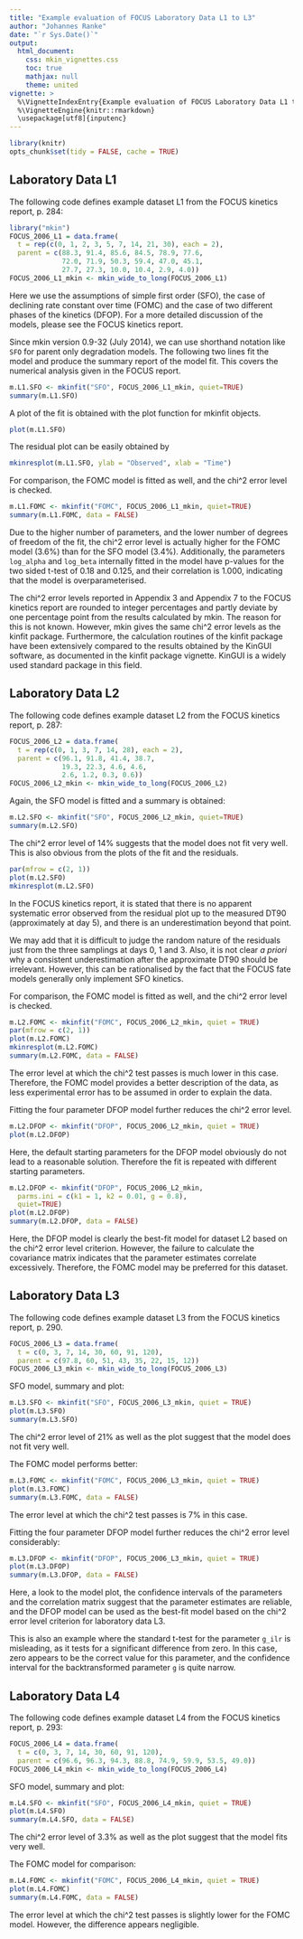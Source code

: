 ---
title: "Example evaluation of FOCUS Laboratory Data L1 to L3"
author: "Johannes Ranke"
date: "`r Sys.Date()`"
output:
  html_document:
    css: mkin_vignettes.css
    toc: true
    mathjax: null
    theme: united
vignette: >
  %\VignetteIndexEntry{Example evaluation of FOCUS Laboratory Data L1 to L3}
  %\VignetteEngine{knitr::rmarkdown}
  \usepackage[utf8]{inputenc}
---

```{r, include = FALSE}
library(knitr)
opts_chunk$set(tidy = FALSE, cache = TRUE)
```

## Laboratory Data L1

The following code defines example dataset L1 from the FOCUS kinetics
report, p. 284:

```{r}
library("mkin")
FOCUS_2006_L1 = data.frame(
  t = rep(c(0, 1, 2, 3, 5, 7, 14, 21, 30), each = 2),
  parent = c(88.3, 91.4, 85.6, 84.5, 78.9, 77.6, 
             72.0, 71.9, 50.3, 59.4, 47.0, 45.1,
             27.7, 27.3, 10.0, 10.4, 2.9, 4.0))
FOCUS_2006_L1_mkin <- mkin_wide_to_long(FOCUS_2006_L1)
```

Here we use the assumptions of simple first order (SFO), the case of declining
rate constant over time (FOMC) and the case of two different phases of the
kinetics (DFOP). For a more detailed discussion of the models, please see the
FOCUS kinetics report.

Since mkin version 0.9-32 (July 2014), we can use shorthand notation like `SFO`
for parent only degradation models. The following two lines fit the model and
produce the summary report of the model fit. This covers the numerical analysis
given in the FOCUS report. 

```{r}
m.L1.SFO <- mkinfit("SFO", FOCUS_2006_L1_mkin, quiet=TRUE)
summary(m.L1.SFO)
```

A plot of the fit is obtained with the plot function for mkinfit objects.

```{r fig.width=7, fig.height = 5}
plot(m.L1.SFO)
```
The residual plot can be easily obtained by

```{r fig.width=7, fig.height = 5}
mkinresplot(m.L1.SFO, ylab = "Observed", xlab = "Time")
```

For comparison, the FOMC model is fitted as well, and the chi^2 error level
is checked.

```{r}
m.L1.FOMC <- mkinfit("FOMC", FOCUS_2006_L1_mkin, quiet=TRUE)
summary(m.L1.FOMC, data = FALSE)
```

Due to the higher number of parameters, and the lower number of degrees of
freedom of the fit, the chi^2 error level is actually higher for the FOMC
model (3.6%) than for the SFO model (3.4%). Additionally, the parameters
`log_alpha` and `log_beta` internally fitted in the model have p-values for the two
sided t-test of 0.18 and 0.125, and their correlation is 1.000, indicating that
the model is overparameterised. 

The chi^2 error levels reported in Appendix 3 and Appendix 7 to the FOCUS
kinetics report are rounded to integer percentages and partly deviate by one
percentage point from the results calculated by mkin. The reason for
this is not known. However, mkin gives the same chi^2 error levels
as the kinfit package.  Furthermore, the calculation routines of the kinfit
package have been extensively compared to the results obtained by the KinGUI
software, as documented in the kinfit package vignette. KinGUI is a widely used
standard package in this field. 

## Laboratory Data L2

The following code defines example dataset L2 from the FOCUS kinetics
report, p. 287:

```{r}
FOCUS_2006_L2 = data.frame(
  t = rep(c(0, 1, 3, 7, 14, 28), each = 2),
  parent = c(96.1, 91.8, 41.4, 38.7,
             19.3, 22.3, 4.6, 4.6,
             2.6, 1.2, 0.3, 0.6))
FOCUS_2006_L2_mkin <- mkin_wide_to_long(FOCUS_2006_L2)
```

Again, the SFO model is fitted and a summary is obtained:

```{r}
m.L2.SFO <- mkinfit("SFO", FOCUS_2006_L2_mkin, quiet=TRUE)
summary(m.L2.SFO)
```

The chi^2 error level of 14% suggests that the model does not fit very well.
This is also obvious from the plots of the fit and the residuals.

```{r fig.height = 8}
par(mfrow = c(2, 1))
plot(m.L2.SFO)
mkinresplot(m.L2.SFO)
```

In the FOCUS kinetics report, it is stated that there is no apparent systematic
error observed from the residual plot up to the measured DT90 (approximately at
day 5), and there is an underestimation beyond that point.

We may add that it is difficult to judge the random nature of the residuals just 
from the three samplings at days 0, 1 and 3. Also, it is not clear _a
priori_ why a consistent underestimation after the approximate DT90 should be
irrelevant. However, this can be rationalised by the fact that the FOCUS fate
models generally only implement SFO kinetics.

For comparison, the FOMC model is fitted as well, and the chi^2 error level
is checked.

```{r fig.height = 8}
m.L2.FOMC <- mkinfit("FOMC", FOCUS_2006_L2_mkin, quiet = TRUE)
par(mfrow = c(2, 1))
plot(m.L2.FOMC)
mkinresplot(m.L2.FOMC)
summary(m.L2.FOMC, data = FALSE)
```

The error level at which the chi^2 test passes is much lower in this case.
Therefore, the FOMC model provides a better description of the data, as less
experimental error has to be assumed in order to explain the data.

Fitting the four parameter DFOP model further reduces the chi^2 error level. 

```{r fig.height = 5}
m.L2.DFOP <- mkinfit("DFOP", FOCUS_2006_L2_mkin, quiet = TRUE)
plot(m.L2.DFOP)
```

Here, the default starting parameters for the DFOP model obviously do not lead
to a reasonable solution. Therefore the fit is repeated with different starting
parameters.

```{r fig.height = 5}
m.L2.DFOP <- mkinfit("DFOP", FOCUS_2006_L2_mkin, 
  parms.ini = c(k1 = 1, k2 = 0.01, g = 0.8),
  quiet=TRUE)
plot(m.L2.DFOP)
summary(m.L2.DFOP, data = FALSE)
```

Here, the DFOP model is clearly the best-fit model for dataset L2 based on the 
chi^2 error level criterion. However, the failure to calculate the covariance
matrix indicates that the parameter estimates correlate excessively. Therefore,
the FOMC model may be preferred for this dataset.

## Laboratory Data L3

The following code defines example dataset L3 from the FOCUS kinetics report,
p. 290.

```{r}
FOCUS_2006_L3 = data.frame(
  t = c(0, 3, 7, 14, 30, 60, 91, 120),
  parent = c(97.8, 60, 51, 43, 35, 22, 15, 12))
FOCUS_2006_L3_mkin <- mkin_wide_to_long(FOCUS_2006_L3)
```

SFO model, summary and plot:

```{r fig.height = 5}
m.L3.SFO <- mkinfit("SFO", FOCUS_2006_L3_mkin, quiet = TRUE)
plot(m.L3.SFO)
summary(m.L3.SFO)
```

The chi^2 error level of 21% as well as the plot suggest that the model
does not fit very well. 

The FOMC model performs better:

```{r fig.height = 5}
m.L3.FOMC <- mkinfit("FOMC", FOCUS_2006_L3_mkin, quiet = TRUE)
plot(m.L3.FOMC)
summary(m.L3.FOMC, data = FALSE)
```

The error level at which the chi^2 test passes is 7% in this case.

Fitting the four parameter DFOP model further reduces the chi^2 error level
considerably:

```{r fig.height = 5}
m.L3.DFOP <- mkinfit("DFOP", FOCUS_2006_L3_mkin, quiet = TRUE)
plot(m.L3.DFOP)
summary(m.L3.DFOP, data = FALSE)
```

Here, a look to the model plot, the confidence intervals of the parameters 
and the correlation matrix suggest that the parameter estimates are reliable, and
the DFOP model can be used as the best-fit model based on the chi^2 error
level criterion for laboratory data L3.

This is also an example where the standard t-test for the parameter `g_ilr` is
misleading, as it tests for a significant difference from zero. In this case, 
zero appears to be the correct value for this parameter, and the confidence 
interval for the backtransformed parameter `g` is quite narrow.

## Laboratory Data L4

The following code defines example dataset L4 from the FOCUS kinetics
report, p. 293:

```{r}
FOCUS_2006_L4 = data.frame(
  t = c(0, 3, 7, 14, 30, 60, 91, 120),
  parent = c(96.6, 96.3, 94.3, 88.8, 74.9, 59.9, 53.5, 49.0))
FOCUS_2006_L4_mkin <- mkin_wide_to_long(FOCUS_2006_L4)
```

SFO model, summary and plot:

```{r fig.height = 5}
m.L4.SFO <- mkinfit("SFO", FOCUS_2006_L4_mkin, quiet = TRUE)
plot(m.L4.SFO)
summary(m.L4.SFO, data = FALSE)
```

The chi^2 error level of 3.3% as well as the plot suggest that the model
fits very well. 

The FOMC model for comparison:

```{r fig.height = 5}
m.L4.FOMC <- mkinfit("FOMC", FOCUS_2006_L4_mkin, quiet = TRUE)
plot(m.L4.FOMC)
summary(m.L4.FOMC, data = FALSE)
```

The error level at which the chi^2 test passes is slightly lower for the FOMC 
model. However, the difference appears negligible.
